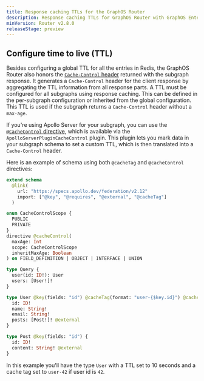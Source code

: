 ```yaml
---
title: Response caching TTLs for the GraphOS Router
description: Response caching TTLs for GraphOS Router with GraphOS Enterprise.
minVersion: Router v2.8.0
releaseStage: preview
---
```


## Configure time to live (TTL)

Besides configuring a global TTL for all the entries in Redis, the GraphOS Router also honors the [`Cache-Control` header](https://developer.mozilla.org/en-US/docs/Web/HTTP/Headers/Cache-Control) returned with the subgraph response. It generates a `Cache-Control` header for the client response by aggregating the TTL information from all response parts.
A TTL must be configured for all subgraphs using response caching. This can be defined in the per-subgraph configuration or inherited from the global configuration. This TTL is used if the subgraph returns a <code>Cache-Control</code> header without a <code>max-age</code>.

If you're using Apollo Server for your subgraph, you can use the [<code>@CacheControl</code> directive](https://www.apollographql.com/docs/apollo-server/api/plugin/cache-control), which is available via the <code>ApolloServerPluginCacheControl</code> plugin. This plugin lets you mark data in your subgraph schema to set a custom TTL, which is then translated into a <code>Cache-Control</code> header.

Here is an example of schema using both `@cacheTag` and `@cacheControl` directives:

```graphql
extend schema
  @link(
    url: "https://specs.apollo.dev/federation/v2.12"
    import: ["@key", "@requires", "@external", "@cacheTag"]
  )

enum CacheControlScope {
  PUBLIC
  PRIVATE
}
directive @cacheControl(
  maxAge: Int
  scope: CacheControlScope
  inheritMaxAge: Boolean
) on FIELD_DEFINITION | OBJECT | INTERFACE | UNION

type Query {
  user(id: ID!): User
  users: [User!]!
}

type User @key(fields: "id") @cacheTag(format: "user-{$key.id}") @cacheControl(maxAge: 10) {
  id: ID!
  name: String!
  email: String!
  posts: [Post!]! @external
}

type Post @key(fields: "id") {
  id: ID!
  content: String! @external
}
```

In this example you'll have the type `User` with a TTL set to 10 seconds and a cache tag set to `user-42` if user id is `42`.
